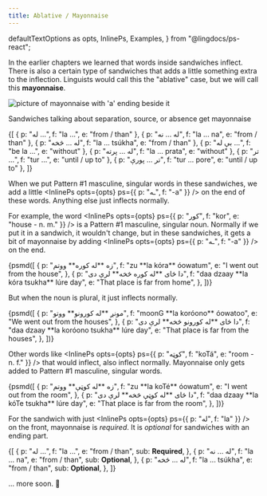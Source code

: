 ```yaml
---
title: Ablative / Mayonnaise
---
```


  defaultTextOptions as opts,
  InlinePs,
  Examples,
} from "@lingdocs/ps-react";

In the earlier chapters we learned that words inside <Link to="/sandwiches/sandwiches">sandwiches</Link> inflect. There is also a certain type of sandwiches that adds a little something extra to the inflection. Linguists would call this the "ablative" case, but we will call this **mayonnaise**.

<div className="text-center mb-3">
  <img
    alt="picture of mayonnaise with 'a' ending beside it"
    src={mayoImage}
    style={{ maxWidth: "250px" }}
  />
</div>

Sandwiches talking about separation, source, or absence get mayonnaise

<Examples opts={opts}>
  {[
    { p: "له ...", f: "la ...", e: "from / than" },
    { p: "له ... نه", f: "la ... na", e: "from / than" },
    { p: "له ... څخه", f: "la ... tsúkha", e: "from / than" },
    { p: "بې له ...", f: "be la ...", e: "without" },
    { p: "له ... پرته", f: "la ... prata", e: "without" },
    { p: "تر ...", f: "tur ...", e: "until / up to" },
    { p: "تر ... پورې", f: "tur ... pore", e: "until / up to" },
  ]}
</Examples>

When we put <Link to="/inflection/inflection-patterns/#1-basic">Pattern #1</Link> masculine, singular words in these sandwiches, we add a little <InlinePs opts={opts} ps={{ p: "ـه", f: "-a" }} /> on the end of these words. Anything else just inflects normally.

For example, the word <InlinePs opts={opts} ps={{ p: "کور", f: "kor", e: "house - n. m." }} /> is a <Link to="/inflection/inflection-patterns/#1-basic">Pattern #1</Link> masculine, singular noun. Normally if we put it in a sandwich, it wouldn't change, but in these sandwiches, it gets a bit of mayonnaise by adding <InlinePs opts={opts} ps={{ p: "ـه", f: "-a" }} /> on the end.

<Examples opts={opts}>
  {psmd([
    {
      p: "زه **له کوره** ووتم",
      f: "zu **la kóra** óowatum",
      e: "I went out from the house",
    },
    {
      p: "دا ځای **له کوره څخه** لرې دی",
      f: "daa dzaay **la kóra tsukha** lúre day",
      e: "That place is far from home",
    },
  ])}
</Examples>

But when the noun is plural, it just inflects normally.

<Examples opts={opts}>
  {psmd([
    {
      p: "مونږ **له کورونو** ووتو",
      f: "moonG **la koróono** óowatoo",
      e: "We went out from the houses",
    },
    {
      p: "دا ځای **له کورونو څخه** لرې دی",
      f: "daa dzaay **la koróono tsukha** lúre day",
      e: "That place is far from the houses",
    },
  ])}
</Examples>

Other words like <InlinePs opts={opts} ps={{ p: "کوټه", f: "koTá", e: "room - n. f." }} /> that would inflect, also inflect normally. Mayonnaise only gets added to <Link to="/inflection/inflection-patterns/#1-basic">Pattern #1</Link> masculine, singular words.

<Examples opts={opts}>
  {psmd([
    {
      p: "زه **له کوټې** ووتم",
      f: "zu **la koTé** óowatum",
      e: "I went out from the room",
    },
    {
      p: "دا ځای **له کوټې څخه** لرې دی",
      f: "daa dzaay **la kóTe tsukha** lúre day",
      e: "That place is far from the room",
    },
  ])}
</Examples>

For the sandwich with just <InlinePs opts={opts} ps={{ p: "له", f: "la" }} /> on the front, mayonnaise is _required_. It is _optional_ for sandwiches with an ending part.

<Examples opts={opts}>
  {[
    {
      p: "له ...",
      f: "la ...",
      e: "from / than",
      sub: <strong>Required</strong>,
    },
    {
      p: "له ... نه",
      f: "la ... na",
      e: "from / than",
      sub: <strong>Optional</strong>,
    },
    {
      p: "له ... څخه",
      f: "la ... tsúkha",
      e: "from / than",
      sub: <strong>Optional</strong>,
    },
  ]}
</Examples>

... more soon. 🚧
